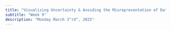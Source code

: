 ```yaml
---
title: "Visualizing Uncertainty & Avoiding the Misrepresentation of Data"
subtitle: "Week 9"
description: "Monday March 3^rd^, 2025"
---
```


